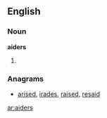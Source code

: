 ==English==
===Noun===
'''aiders'''

#{{plural of|[[aider]]}}

===Anagrams===
* [[arised#English|arised]], [[irades#English|irades]], [[raised#English|raised]], [[resaid#English|resaid]]

[[ar:aiders]]